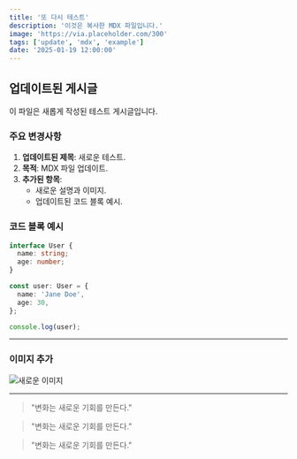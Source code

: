 ```yaml
---
title: '또 다시 테스트'
description: '이것은 복사한 MDX 파일입니다.'
image: 'https://via.placeholder.com/300'
tags: ['update', 'mdx', 'example']
date: '2025-01-19 12:00:00'
---
```


## 업데이트된 게시글

이 파일은 새롭게 작성된 테스트 게시글입니다.

### 주요 변경사항

1. **업데이트된 제목**: 새로운 테스트.
2. **목적**: MDX 파일 업데이트.
3. **추가된 항목**:
   - 새로운 설명과 이미지.
   - 업데이트된 코드 블록 예시.

### 코드 블록 예시

```typescript title="코드 블록 상단 title"
interface User {
  name: string;
  age: number;
}

const user: User = {
  name: 'Jane Doe',
  age: 30,
};

console.log(user);
```

---

### 이미지 추가

![새로운 이미지](https://via.placeholder.com/300)

---

> "변화는 새로운 기회를 만든다."

> "변화는 새로운 기회를 만든다."

> "변화는 새로운 기회를 만든다."
